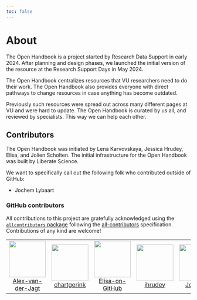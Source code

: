 ```yaml
---
toc: false
---
```


# About

The Open Handbook is a project started by Research Data Support in early 2024. After planning and design phases, we launched the initial version of the resource at the Research Support Days in May 2024.

The Open Handbook centralizes resources that VU researchers need to do their work. The Open Handbook also provides everyone with direct pathways to change resources in case anything has become outdated.

Previously such resources were spread out across many different pages at VU and were hard to update. The Open Handbook is curated by us all, and reviewed by specialists. This way we can help each other.

## Contributors

The Open Handbook was initiated by Lena Karvovskaya, Jessica Hrudey, Elisa, and Jolien Scholten. The initial infrastructure for the Open Handbook was built by Liberate Science.

We want to specifically call out the following folk who contributed outside of GitHub:

* Jochem Lybaart

### GitHub contributors 


<!-- ALL-CONTRIBUTORS-LIST:START - Do not remove or modify this section -->
<!-- prettier-ignore-start -->
<!-- markdownlint-disable -->

All contributions to this project are gratefully acknowledged using the [`allcontributors` package](https://github.com/ropenscilabs/allcontributors) following the [all-contributors](https://allcontributors.org) specification. Contributions of any kind are welcome!

<table>

<tr>
<td align="center">
<a href="https://github.com/Alex-van-der-Jagt">
<img src="https://avatars.githubusercontent.com/u/107620785?v=4" width="100px;" alt=""/>
</a><br>
<a href="https://github.com/ubvu/open-handbook/commits?author=Alex-van-der-Jagt">Alex-van-der-Jagt</a>
</td>
<td align="center">
<a href="https://github.com/chartgerink">
<img src="https://avatars.githubusercontent.com/u/2946344?v=4" width="100px;" alt=""/>
</a><br>
<a href="https://github.com/ubvu/open-handbook/commits?author=chartgerink">chartgerink</a>
</td>
<td align="center">
<a href="https://github.com/Elisa-on-GitHub">
<img src="https://avatars.githubusercontent.com/u/78543806?v=4" width="100px;" alt=""/>
</a><br>
<a href="https://github.com/ubvu/open-handbook/commits?author=Elisa-on-GitHub">Elisa-on-GitHub</a>
</td>
<td align="center">
<a href="https://github.com/jhrudey">
<img src="https://avatars.githubusercontent.com/u/35424147?v=4" width="100px;" alt=""/>
</a><br>
<a href="https://github.com/ubvu/open-handbook/commits?author=jhrudey">jhrudey</a>
</td>
<td align="center">
<a href="https://github.com/Jolien-S">
<img src="https://avatars.githubusercontent.com/u/142608800?v=4" width="100px;" alt=""/>
</a><br>
<a href="https://github.com/ubvu/open-handbook/commits?author=Jolien-S">Jolien-S</a>
</td>
<td align="center">
<a href="https://github.com/Karvovskaya">
<img src="https://avatars.githubusercontent.com/u/44666630?v=4" width="100px;" alt=""/>
</a><br>
<a href="https://github.com/ubvu/open-handbook/commits?author=Karvovskaya">Karvovskaya</a>
</td>
<td align="center">
<a href="https://github.com/peer35">
<img src="https://avatars.githubusercontent.com/u/5236397?v=4" width="100px;" alt=""/>
</a><br>
<a href="https://github.com/ubvu/open-handbook/commits?author=peer35">peer35</a>
</td>
</tr>

</table>

<!-- markdownlint-enable -->
<!-- prettier-ignore-end -->
<!-- ALL-CONTRIBUTORS-LIST:END -->


